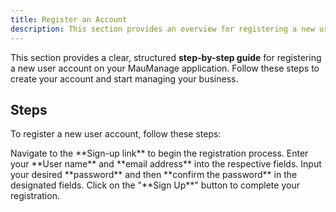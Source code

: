 ```yaml
---
title: Register an Account
description: This section provides an overview for registering a new user account.
---
```


This section provides a clear, structured **step-by-step guide** for registering a new user account on your MauManage application. Follow these steps to create your account and start managing your business.

## Steps

To register a new user account, follow these steps:

<Step>
  <StepItem title="Go to the Sign-Up Link">
    Navigate to the **Sign-up link** to begin the registration process.
  </StepItem>

  <StepItem title="Input User Details">
    Enter your **User name** and **email address** into the respective fields.
  </StepItem>

  <StepItem title="Set Password">
    Input your desired **password** and then **confirm the password** in the designated fields.
  </StepItem>

  <StepItem title="Click Sign Up">
    Click on the "**Sign Up**" button to complete your registration.
  </StepItem>
</Step>